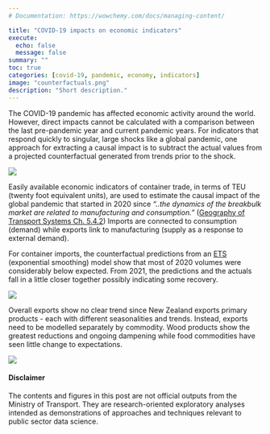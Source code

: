 ```yaml
---
# Documentation: https://wowchemy.com/docs/managing-content/

title: "COVID-19 impacts on economic indicators"
execute:
  echo: false
  message: false
summary: ""
toc: true
categories: [covid-19, pandemic, economy, indicators]
image: "counterfactuals.png"
description: "Short description."
---
```

The COVID-19 pandemic has affected economic activity around the world. However, direct impacts cannot be calculated with a comparison between the last pre-pandemic year and current pandemic years. For indicators that respond quickly to singular, large shocks like a global pandemic, one approach for extracting a causal impact is to subtract the actual values from a projected counterfactual generated from trends prior to the shock. 

![](counterfactuals.png)

Easily available economic indicators of container trade, in terms of TEU (twenty foot equivalent units), are used to estimate the causal impact of the global pandemic that started in 2020 since *"..the dynamics of the breakbulk market are related to manufacturing and consumption."* ([Geography of Transport Systems Ch. 5.4.2](https://transportgeography.org/contents/chapter5/maritime-transportation/#2_Maritime_Traffic)) Imports are connected to consumption (demand) while exports link to manufacturing (supply as a response to external demand). 

For container imports, the counterfactual predictions from an [ETS](https://otexts.com/fpp3/expsmooth.html) (exponential smoothing) model show that most of 2020 volumes were considerably below expected. From 2021, the predictions and the actuals fall in a little closer together possibly indicating some recovery. 

![](import-impacts.png)

Overall exports show no clear trend since New Zealand exports primary products - each with different seasonalities and trends. Instead, exports need to be modelled separately by commodity. Wood products show the greatest reductions and ongoing dampening while food commodities have seen little change to expectations. 

![](export-impacts.png)


#### Disclaimer
The contents and figures in this post are not official outputs from the Ministry of Transport. They are research-oriented exploratory analyses intended as demonstrations of approaches and techniques relevant to public sector data science. 